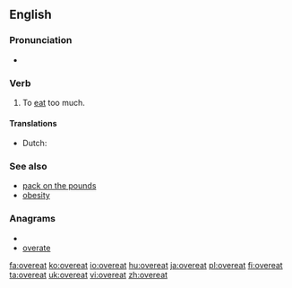 ==English==

===Pronunciation===
* {{IPA|/ˈovəɻit/}}

===Verb===
{{en-verb|overeats|overeating|overate|overeaten}}

# To [[eat]] too much.

====Translations====
* Dutch: {{t+|nl|overeten}}

===See also===
* [[pack on the pounds]]
* [[obesity]]

===Anagrams===
* {{alphagram|aeeortv}}
* [[overate#English|overate]]

[[fa:overeat]]
[[ko:overeat]]
[[io:overeat]]
[[hu:overeat]]
[[ja:overeat]]
[[pl:overeat]]
[[fi:overeat]]
[[ta:overeat]]
[[uk:overeat]]
[[vi:overeat]]
[[zh:overeat]]